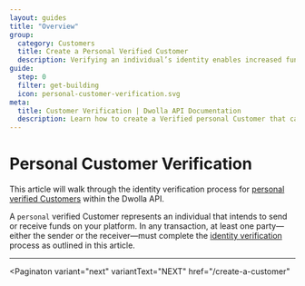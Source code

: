 ```yaml
---
layout: guides
title: "Overview"
group:
  category: Customers
  title: Create a Personal Verified Customer
  description: Verifying an individual’s identity enables increased functionality on the platform. Create an individual Customer that can receive funds and send up to $5,000 per transfer (default).
guide:
  step: 0
  filter: get-building
  icon: personal-customer-verification.svg
meta:
  title: Customer Verification | Dwolla API Documentation
  description: Learn how to create a Verified personal Customer that can send and receive funds.
---
```


# Personal Customer Verification

This article will walk through the identity verification process for [personal verified Customers](concepts/customer-types) within the Dwolla API.

A `personal` verified Customer represents an individual that intends to send or receive funds on your platform. In any transaction, at least one party—either the sender or the receiver—must complete the [identity verification](https://www.dwolla.com/updates/guide-to-cip-customer-identification-program-dwolla-payments-api/) process as outlined in this article.

---

<Paginaton
  variant="next"
  variantText="NEXT"
  href="/create-a-customer"
></Paginaton>
